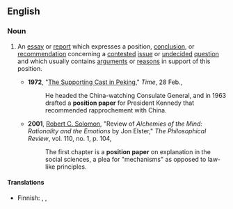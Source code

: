 ==English==

===Noun===
{{en-noun|head=[[position]] [[paper]]}}

#{{context|philosophy|government|public policy}} An [[essay]] or [[report]] which expresses a position, [[conclusion]], or [[recommendation]] concerning a [[contested]] [[issue]] or [[undecided]] [[question]] and which usually contains [[argument]]s or [[reason]]s in support of this position.
#*'''1972''', "[http://www.time.com/time/magazine/article/0,9171,905829,00.html The Supporting Cast in Peking]," ''Time'', 28 Feb.,
#*:He headed the China-watching Consulate General, and in 1963 drafted a '''position paper''' for President Kennedy that recommended rapprochement with China.
#*'''2001''', [[w:Robert_C._Solomon|Robert C. Solomon]], "Review of ''Alchemies of the Mind: Rationality and the Emotions'' by Jon Elster," ''The Philosophical Review'', vol. 110, no. 1, p. 104,
#*:The first chapter is a '''position paper''' on explanation in the social sciences, a plea for "mechanisms" as opposed to law-like principles.

====Translations====
{{trans-top|essay or report which expresses a position on a contested issue}}
* Finnish: {{t-|fi|kannanotto}}, {{t+|fi|linjaus}}, {{t+|fi|ohjelma}}
{{trans-mid}}
{{trans-bottom}}